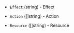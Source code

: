 <!-- Code generated from the comments of the Statement struct in builder/amazon/common/run_config.go; DO NOT EDIT MANUALLY -->

- `Effect` (string) - Effect

- `Action` ([]string) - Action

- `Resource` ([]string) - Resource
